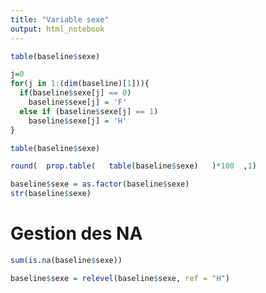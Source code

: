 ```yaml
---
title: "Variable sexe"
output: html_notebook
---
```



```r
table(baseline$sexe)
```


```r
j=0
for(j in 1:(dim(baseline)[1])){
  if(baseline$sexe[j] == 0)
    baseline$sexe[j] = 'F'
  else if (baseline$sexe[j] == 1)
    baseline$sexe[j] = 'H'
}
```

```r
table(baseline$sexe)
```

```r
round(  prop.table(   table(baseline$sexe)   )*100  ,1)
```

```r
baseline$sexe = as.factor(baseline$sexe)
str(baseline$sexe)
```
# Gestion des NA
```r
sum(is.na(baseline$sexe))
```
```r
baseline$sexe = relevel(baseline$sexe, ref = "H")
```


